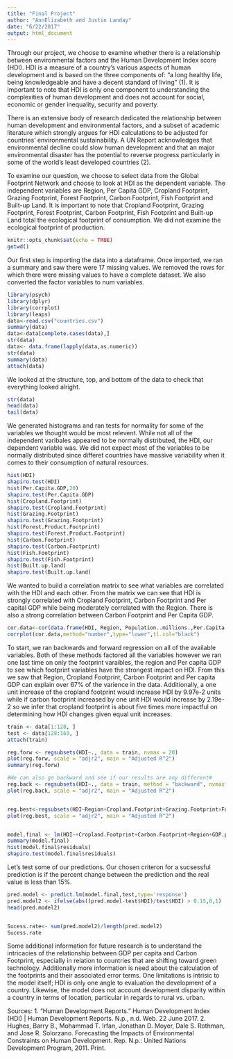 ```yaml
---
title: "Final Project"
author: "AnnElizabeth and Justin Landay"
date: "6/22/2017"
output: html_document
---
```

Through our project, we choose to examine whether there is a relationship between environmental factors and the Human Development Index score (HDI). HDI is a measure of a country's various aspects of human development and is based on the three components of: "a long healthy life, being knowledgeable and have a decent standard of living" (1). It is important to note that HDI is only one component to understanding the complexities of human development and does not account for social, economic or gender inequality, security and poverty. 

There is an extensive body of research dedicated the relationship between human development and environmental factors, and a subset of academic literature which strongly argues for HDI calculations to be adjusted for countries' environmental sustainability. A UN Report acknowledges that environmental decline could slow human development and that an major environmental disaster has the potential to reverse progress particularly in some of the world's least developed countries (2). 

To examine our question, we choose to select data from the Global Footprint Network and choose to look at HDI as the dependent variable. The independent variables are Region, Per Capita GDP, Cropland Footprint, Grazing Footprint, Forest Footprint, Carbon Footprint, Fish Footprint and Built-up Land. It is important to note that Cropland Footprint, Grazing Footprint, Forest Footprint, Carbon Footprint, Fish Footprint and Built-up Land total the ecological footprint of consumption. We did not examine the ecological footprint of production.
```r
knitr::opts_chunk$set(echo = TRUE)
getwd()
```
Our first step is importing the data into a dataframe. Once imported, we ran a summary and saw there were 17 missing values. We removed the rows for which there were missing values to have a complete dataset. We also converted the factor variables to num variables.
```r
library(psych)
library(dplyr)
library(corrplot)
library(leaps)
data<-read.csv("countries.csv")
summary(data)
data<-data[complete.cases(data),]
str(data)
data<- data.frame(lapply(data,as.numeric))
str(data)
summary(data)
attach(data)
```
We looked at the structure, top, and bottom of the data to check that everything looked alright.
```r
str(data)
head(data)
tail(data)
```
We generated histograms and ran tests for normality for some of the variables we thought would be most relevent. While not all of the independent varibales appeared to be normally distributed, the HDI, our dependent variable was. We did not expect most of the variables to be normally distributed since differet countries have massive variability when it comes to their consumption of natural resources.
```r
hist(HDI)
shapiro.test(HDI)
hist(Per.Capita.GDP,20)
shapiro.test(Per.Capita.GDP)
hist(Cropland.Footprint)
shapiro.test(Cropland.Footprint)
hist(Grazing.Footprint)
shapiro.test(Grazing.Footprint)
hist(Forest.Product.Footprint)
shapiro.test(Forest.Product.Footprint)
hist(Carbon.Footprint)
shapiro.test(Carbon.Footprint)
hist(Fish.Footprint)
shapiro.test(Fish.Footprint)
hist(Built.up.land)
shapiro.test(Built.up.land)

```
We wanted to build a correlation matrix to see what variables are correlated with the HDI and each other. From the matrix we can see that HDI is strongly correlated with Cropland Footprint, Carbon Footprint and Per capital GDP while being moderately correlated with the Region. There is also a strong correlation between Carbon Footprint and Per Capita GDP.
```r

cor.data<-cor(data.frame(HDI, Region, Population..millions.,Per.Capita.GDP,Cropland.Footprint,Grazing.Footprint, Forest.Product.Footprint, Carbon.Footprint,Fish.Footprint,Built.up.land))
corrplot(cor.data,method="number",type="lower",tl.col="black")
```
To start, we ran backwards and forward regression on all of the available variables. Both of these methods factored all the variables however we ran one last time on only the footprint varaibles, the region and Per capita GDP to see which footprint variables have the strongest impact on HDI. From this we saw that Region, Cropland Footprint, Carbon Footprint and Per capita GDP can explain over 67% of the varience in the data. Additionally, a one unit increase of the cropland footprint would increase HDI by 9.97e-2 units while if carbon footprint increased by one unit HDI would increase by 2.19e-2 so we infer that cropland footprint is about five times more impactful on determining how HDI changes given equal unit increases. 
```r
train <- data[1:128, ]
test <- data[128:163, ]
attach(train)

reg.forw <- regsubsets(HDI~., data = train, nvmax = 20)
plot(reg.forw, scale = "adjr2", main = "Adjusted R^2")
summary(reg.forw)

#We can also go backward and see if our results are any different#
reg.back <- regsubsets(HDI~., data = train, method = "backward", nvmax = 60)
plot(reg.back, scale = "adjr2", main = "Adjusted R^2")


reg.best<-regsubsets(HDI~Region+Cropland.Footprint+Grazing.Footprint+Forest.Product.Footprint+Carbon.Footprint+Fish.Footprint+ Built.up.land, data = train, method = "backward" ,nvmax = 60)
plot(reg.best, scale = "adjr2", main = "Adjusted R^2")


model.final <- lm(HDI~+Cropland.Footprint+Carbon.Footprint+Region+GDP.per.Capita ,data =train)
summary(model.final)
hist(model.final$residuals)
shapiro.test(model.final$residuals)
```
Let's test some of our predictions. Our chosen criteron for a sucsessful prediction is if the percent change between the prediction and the real value is less than 15%.
```r
pred.model <- predict.lm(model.final,test,type='response')
pred.model2 <- ifelse(abs((pred.model-test$HDI)/test$HDI) > 0.15,0,1)
head(pred.model2)


Sucess.rate<- sum(pred.model2)/length(pred.model2)
Sucess.rate
```
Some additional information for future research is to understand the intricacies of the relationship between GDP per capita and Carbon Footprint, especially in relation to countries that are shifting toward green technology. Additionally more information is need about the calculation of the footprints and their associated error terms. One limitations is intrisic to the model itself; HDI is only one angle to evaluation the development of a country. Likewise, the model does not account development disparity within a country in terms of location, particular in regards to rural vs. urban. 

Sources:
1. "Human Development Reports." Human Development Index (HDI) | Human Development Reports. N.p., n.d. Web. 22 June 2017.
2. Hughes, Barry B., Mohammad T. Irfan, Jonathan D. Moyer, Dale S. Rothman, and Jose R. Solorzano. Forecasting the Impacts of Environmental Constraints on Human Development. Rep. N.p.: United Nations Development Program, 2011. Print.
